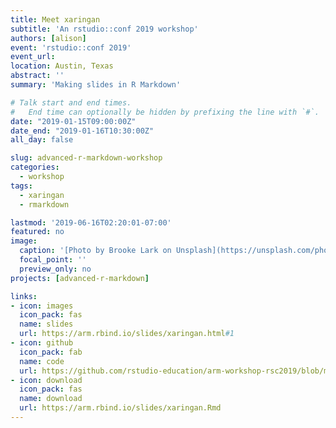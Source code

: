 ```yaml
---
title: Meet xaringan
subtitle: 'An rstudio::conf 2019 workshop'
authors: [alison]
event: 'rstudio::conf 2019'
event_url:
location: Austin, Texas
abstract: ''
summary: 'Making slides in R Markdown'

# Talk start and end times.
#   End time can optionally be hidden by prefixing the line with `#`.
date: "2019-01-15T09:00:00Z"
date_end: "2019-01-16T10:30:00Z"
all_day: false

slug: advanced-r-markdown-workshop
categories:
  - workshop
tags:
  - xaringan
  - rmarkdown

lastmod: '2019-06-16T02:20:01-07:00'
featured: no
image:
  caption: '[Photo by Brooke Lark on Unsplash](https://unsplash.com/photos/4J059aGa5s4)'
  focal_point: ''
  preview_only: no
projects: [advanced-r-markdown]

links:
- icon: images
  icon_pack: fas
  name: slides
  url: https://arm.rbind.io/slides/xaringan.html#1
- icon: github
  icon_pack: fab
  name: code
  url: https://github.com/rstudio-education/arm-workshop-rsc2019/blob/master/static/slides/xaringan.Rmd
- icon: download
  icon_pack: fas
  name: download
  url: https://arm.rbind.io/slides/xaringan.Rmd
---
```

